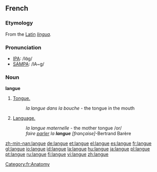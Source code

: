 ==French==
===Etymology===
From the [[w:Latin language|Latin]] ''[[lingua]].''

===Pronunciation===
*[[w:IPA|IPA]]: /lɑ̃ɡ/
*[[w:SAMPA|SAMPA]]: /lA~g/

===Noun===
'''langue''' {{f}}

#[[tongue|Tongue.]]
#: ''la langue dans la bouche'' - the tongue in the mouth
#[[language|Language.]]
#: ''la langue maternelle'' - the mother tongue /or/
#: ''faire [[parler]] la '''langue''' [française]''-Bertrand Barère
[[Category:fr:Anatomy]]

[[zh-min-nan:langue]]
[[de:langue]]
[[et:langue]]
[[el:langue]]
[[es:langue]]
[[fr:langue]]
[[gl:langue]]
[[io:langue]]
[[id:langue]]
[[la:langue]]
[[hu:langue]]
[[ja:langue]]
[[pl:langue]]
[[pt:langue]]
[[ru:langue]]
[[fi:langue]]
[[vi:langue]]
[[zh:langue]]